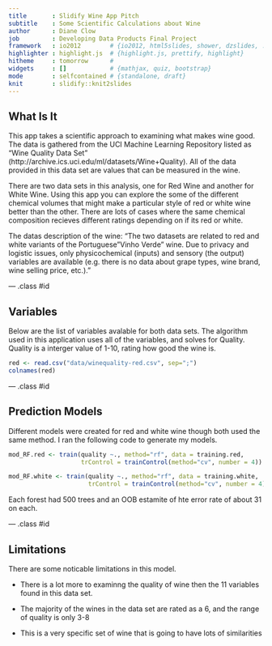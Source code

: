 ```yaml
---
title       : Slidify Wine App Pitch
subtitle    : Some Scientific Calculations about Wine
author      : Diane Clow
job         : Developing Data Products Final Project
framework   : io2012        # {io2012, html5slides, shower, dzslides, ...}
highlighter : highlight.js  # {highlight.js, prettify, highlight}
hitheme     : tomorrow      # 
widgets     : []            # {mathjax, quiz, bootstrap}
mode        : selfcontained # {standalone, draft}
knit        : slidify::knit2slides
---
```


## What Is It

This app takes a scientific approach to examining what makes wine good.  The data is gathered from the UCI Machine Learning Repository listed as "Wine Quality Data Set" (http://archive.ics.uci.edu/ml/datasets/Wine+Quality).  All of the data provided in this data set are values that can be measured in the wine.  

There are two data sets in this analysis, one for Red Wine and another for White Wine.  Using this app you can explore the some of the different chemical volumes that might make a particular style of red or white wine better than the other.  There are lots of cases where the same chemical composition recieves different ratings depending on if its red or white.

The datas description of the wine: "The two datasets are related to red and white variants of the Portuguese "Vinho Verde" wine. Due to privacy and logistic issues, only physicochemical (inputs) and sensory (the output) variables are available (e.g. there is no data about grape types, wine brand, wine selling price, etc.)."

--- .class #id 

## Variables

Below are the list of variables avalable for both data sets.  The algorithm used in this application uses all of the variables, and solves for Quality.  Quality is a interger value of 1-10, rating how good the wine is.

```r
red <- read.csv("data/winequality-red.csv", sep=";")
colnames(red)
```

--- .class #id 

## Prediction Models

Different models were created for red and white wine though both used the same method.  I ran the following code to generate my models.

```r
mod_RF.red <- train(quality ~., method="rf", data = training.red, 
                    trControl = trainControl(method="cv", number = 4))

mod_RF.white <- train(quality ~., method="rf", data = training.white, 
                      trControl = trainControl(method="cv", number = 4))
```

Each forest had 500 trees and an OOB estamite of hte error rate of about 31 on each.

--- .class #id 

## Limitations

There are some noticable limitations in this model.  

- There is a lot more to examinng the quality of wine then the 11 variables found in this data set.

- The majority of the wines in the data set are rated as a 6, and the range of quality is only 3-8

- This is a very specific set of wine that is going to have lots of similarities
